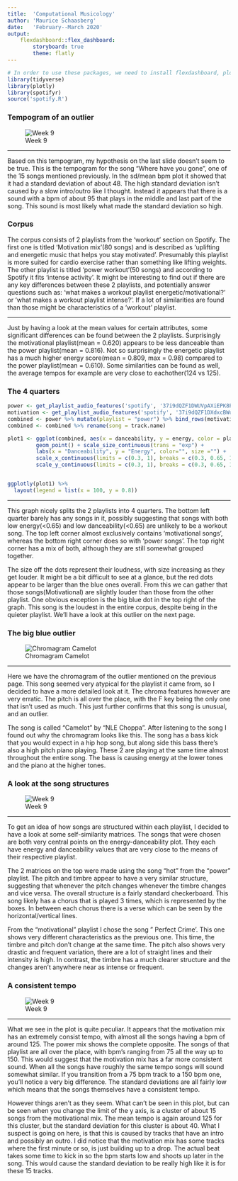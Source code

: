```yaml
---
title:  'Computational Musicology'
author: 'Maurice Schaasberg'
date:   'February--March 2020'
output: 
    flexdashboard::flex_dashboard:
        storyboard: true
        theme: flatly
---
```


```r
# In order to use these packages, we need to install flexdashboard, plotly, and Cairo.
library(tidyverse)
library(plotly)
library(spotifyr)
source('spotify.R')
```
### Tempogram of an outlier {data-commentary-width=600}
![Week 9](tempogram_whyg.png)


***

Based on this tempogram, my hypothesis on the last slide doesn't seem to be true. This is the tempogram for the song "Where have you gone", one of the 15 songs mentioned previously. In the sd/mean bpm plot it showed that it had a standard deviation of about 48. The high standard deviation isn't caused by a slow intro/outro like I thought. Instead it appears that there is a sound with a bpm of about 95 that plays in the middle and last part of the song. This sound is most likely what made the standard deviation so high.

### Corpus {data-commentary-width=800}

The corpus consists of 2 playlists from the 'workout' section on Spotify. The first one is titled 'Motivation mix'(80 songs) and is described as 'uplifting and energetic music that helps you stay motivated'. Presumably this playlist is more suited for cardio exercise rather than something like lifting weights. The other playlist is titled 'power workout'(50 songs) and according to Spotify it fits 'intense activity'. It might be interesting to find out if there are any key differences between these 2 playlists, and potentially answer questions such as: 'what makes a workout playlist energetic/motivational?' or 'what makes a workout playlist intense?'. If a lot of similarities are found than those might be characteristics of a 'workout' playlist.

***

Just by having a look at the mean values for certain attributes, some significant differences can be found between the 2 playlists. Surprisingly the motivational playlist(mean = 0.620) appears to be less danceable than the power playlist(mean = 0.816). Not so surprisingly the energetic playlist has a much higher energy score(mean = 0.809, max = 0.98) compared to the power playlist(mean = 0.610). Some similarities can be found as well, the average tempos for example are very close to eachother(124 vs 125).


### The 4 quarters {data-commentary-width=400}

```r
power <- get_playlist_audio_features('spotify', '37i9dQZF1DWUVpAXiEPK8P')
motivation <- get_playlist_audio_features('spotify', '37i9dQZF1DXdxcBWuJkbcy')
combined <- power %>% mutate(playlist = "power") %>% bind_rows(motivation %>% mutate(playlist = "motivation"))
combined <- combined %>% rename(song = track.name)

plot1 <- ggplot(combined, aes(x = danceability, y = energy, color = playlist, size = loudness, label = song)) +
         geom_point() + scale_size_continuous(trans = "exp") +
         labs(x = "Danceability", y = "Energy", color="", size ="") +
         scale_x_continuous(limits = c(0.3, 1), breaks = c(0.3, 0.65, 1),minor_breaks=NULL) +
         scale_y_continuous(limits = c(0.3, 1), breaks = c(0.3, 0.65, 1),minor_breaks=NULL)


ggplotly(plot1) %>%
  layout(legend = list(x = 100, y = 0.8))
```

***

This graph nicely splits the 2 playlists into 4 quarters. The bottom left quarter barely has any songs in it, possibly suggesting that songs with both low energy(<0.65) and low danceability(<0.65) are unlikely to be a workout song. The top left corner almost exclusively contains 'motivational songs', whereas the bottom right corner does so with 'power songs'. The top right corner has a mix of both, although they are still somewhat grouped together. 

The size off the dots represent their loudness, with size increasing as they get louder. It might be a bit difficult to see at a glance, but the red dots appear to be larger than the blue ones overall. From this we can gather that those songs(Motivational) are slightly louder than those from the other playlist. One obvious exception is the big blue dot in the top right of the graph. This song is the loudest in the entire corpus, despite being in the quieter playlist. We'll have a look at this outlier on the next page.

### The big blue outlier {data-commentary-width=600}

![Chromagram Camelot](ChromagramCamelot.png)

***

Here we have the chromagram of the outlier mentioned on the previous page. This song seemed very atypical for the playlist it came from, so I decided to have a more detailed look at it. The chroma features however are very erratic. The pitch is all over the place, with the F key being the only one that isn't used as much. This just further confirms that this song is unusual, and an outlier.

The song is called "Camelot" by "NLE Choppa". After listening to the song I found out why the chromagram looks like this. The song has a bass kick that you would expect in a hip hop song, but along side this bass there's also a high pitch piano playing. These 2 are playing at the same time almost throughout the entire song. The bass is causing energy at the lower tones and the piano at the higher tones.

### A look at the song structures {data-commentary-width=600}
![Week 9](all4.png)


***

To get an idea of how songs are structured within each playlist, I decided to have a look at some self-similarity matrices. The songs that were chosen are both very central points on the energy-danceability plot. They each have energy and danceability values that are very close to the means of their respective playlist.

The 2 matrices on the top were made using the song "hot" from the "power" playlist. The pitch and timbre appear to have a very similar structure, suggesting that whenever the pitch changes whenever the timbre changes and vice versa. The overall structure is a fairly standard checkerboard. This song likely has a chorus that is played 3 times, which is represented by the boxes. In between each chorus there is a verse which can be seen by the horizontal/vertical lines.

From the "motivational" playlist I chose the song " Perfect Crime'. This one shows very different characteristics as the previous one. This time, the timbre and pitch don't change at the same time. The pitch also shows very drastic and frequent variation, there are a lot of straight lines and their intensity is high. In contrast, the timbre has a much clearer structure and the changes aren't anywhere near as intense or frequent.

### A consistent tempo {data-commentary-width=600}
![Week 9](Tempo_plot.png)


***

What we see in the plot is quite peculiar. It appears that the motivation mix has an extremely consist tempo, with almost all the songs having a bpm of around 125. The power mix shows the complete opposite. The songs of that playlist are all over the place, with bpm's ranging from 75 all the way up to 150. This would suggest that the motivation mix has a far more consistent sound. When all the songs have roughly the same tempo songs will sound somewhat similar. If you transition from a 75 bpm track to a 150 bpm one, you'll notice a very big difference. The standard deviations are all fairly low which means that the songs themselves have a consistent tempo. 

However things aren't as they seem. What can't be seen in this plot, but can be seen when you change the limit of the y axis, is a cluster of about 15 songs from the motivational mix. The mean tempo is again around 125 for this cluster, but the standard deviation for this cluster is about 40. What I suspect is going on here, is that this is caused by tracks that have an intro and possibly an outro. I did notice that the motivation mix has some tracks where the first minute or so, is just building up to a drop. The actual beat takes some time to kick in so the bpm starts low and shoots up later in the song. This would cause the standard deviation to be really high like it is for these 15 tracks.
